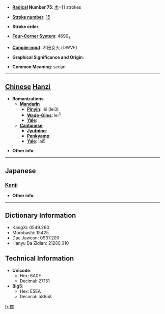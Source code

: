 * '''[[Wiktionary:Chinese radical index| Radical]] Number 75''': [[Wiktionary:Chinese radical index 木|木]]+11 strokes

* '''[[Wiktionary:Chinese total strokes index|Stroke number]]''': [[Wiktionary:Chinese total strokes index 15|15]]

* '''Stroke order''': 

* '''[[Wiktionary:Chinese four corner index|Four-Corner System]]''': 4699<sub>3</sub>

* '''[[Wiktionary:Chinese Cangjie index|Cangjie input]]''': 木田女火 (DWVF)

* '''Graphical Significance and Origin''': 

* '''Common Meaning''': sedan

----

== [[Chinese]] [[Hanzi]] ==

* '''Romanizations'''
** '''[[Mandarin]]'''
*** '''[[Pinyin]]''': lěi (lei3)
*** '''[[Wade-Giles]]''': lei<sup>3</sup>
*** '''[[Yale]]''': 
** '''[[Cantonese]]'''
*** '''[[Jyutping]]''':
*** '''[[Penkyamp]]''': 
*** '''[[Yale]]''': lai5

* '''Other info''': 

----

==Japanese==
===[[Kanji]]===
{{kanji|on readings=[[るい]] (rui), [[る]] (ru)|kun readings=[[はち]] (hachi)}}

* '''Other info''':  

----

== Dictionary Information ==

* KangXi: 0549.260
* Morobashi: 15425
* Dae Jaweon: 0937.200
* Hanyu Da Zidian: 21280.010

== Technical Information ==

* '''Unicode''':
** Hex: 6A0F
** Decimal: 27151
* '''Big5''':
** Hex: E5EA
** Decimal: 58858

[[fr:樏]]